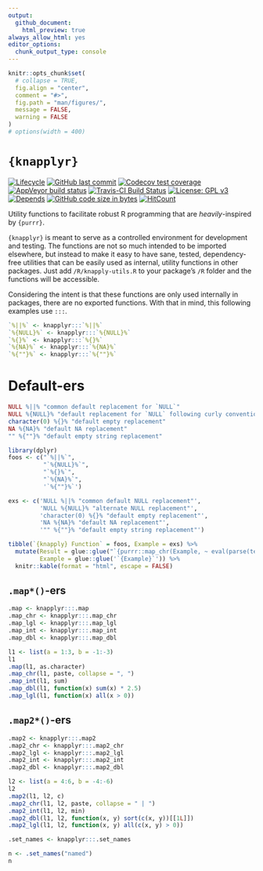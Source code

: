 ```yaml
---
output:
  github_document:
    html_preview: true
always_allow_html: yes
editor_options: 
  chunk_output_type: console
---
```




<!-- README.Rmd generates README.md. -->

```r
knitr::opts_chunk$set(
  # collapse = TRUE,
  fig.align = "center",
  comment = "#>",
  fig.path = "man/figures/",
  message = FALSE,
  warning = FALSE
)
# options(width = 400)
```


# `{knapplyr}`

<!-- badges: start -->
[![Lifecycle](https://img.shields.io/badge/lifecycle-experimental-orange.svg)](https://www.tidyverse.org/lifecycle/#experimental)
[![GitHub last commit](https://img.shields.io/github/last-commit/knapply/knapplyr.svg)](https://github.com/knapply/knapplyr/commits/master)
[![Codecov test coverage](https://codecov.io/gh/knapply/knapplyr/branch/master/graph/badge.svg)](https://codecov.io/gh/knapply/knapplyr?branch=master)
[![AppVeyor build status](https://ci.appveyor.com/api/projects/status/github/knapply/knapplyr?branch=master&svg=true)](https://ci.appveyor.com/project/knapply/knapplyr)
[![Travis-CI Build Status](https://travis-ci.org/knapply/knapplyr.svg?branch=master)](https://travis-ci.org/knapply/knapplyr)
[![License: GPL v3](https://img.shields.io/badge/License-GPLv3-blue.svg)](https://www.gnu.org/licenses/gpl-3.0)
[![Depends](https://img.shields.io/badge/Depends-GNU_R>=3.1-blue.svg)](https://www.r-project.org/)
[![GitHub code size in bytes](https://img.shields.io/github/languages/code-size/knapply/knapplyr.svg)](https://github.com/knapply/knapplyr)
[![HitCount](http://hits.dwyl.io/knapply/knapplyr.svg)](http://hits.dwyl.io/knapply/knapplyr)
<!-- badges: end -->



 Utility functions to facilitate robust R programming that are _heavily_-inspired by `{purrr}`.
 
 `{knapplyr}` is meant to serve as a controlled environment for development and testing. The functions are not so much intended to be imported elsewhere, but instead to make it easy to have sane, tested, dependency-free utilities that can be easily used as internal, utility functions in other packages. Just add `/R/knapply-utils.R` to your package's `/R` folder and the functions will be accessible.

Considering the intent is that these functions are only used internally in packages, there are no exported functions. With that in mind, this following examples use `:::`.

```r
`%||%` <- knapplyr:::`%||%`
`%{NULL}%` <- knapplyr:::`%{NULL}%`
`%{}%` <- knapplyr:::`%{}%`
`%{NA}%` <- knapplyr:::`%{NA}%`
`%{""}%` <- knapplyr:::`%{""}%`
```

# Default-ers

```r
NULL %||% "common default replacement for `NULL`"
NULL %{NULL}% "default replacement for `NULL` following curly convention"
character(0) %{}% "default empty replacement"
NA %{NA}% "default NA replacement"
"" %{""}% "default empty string replacement"
```

```r
library(dplyr)
foos <- c("`%||%`",
          "`%{NULL}%`",
          "`%{}%`",
          "`%{NA}%`",
          '`%{""}%`')

exs <- c('NULL %||% "common default NULL replacement"',
         'NULL %{NULL}% "alternate NULL replacement"',
         'character(0) %{}% "default empty replacement"',
         'NA %{NA}% "default NA replacement"',
         '"" %{""}% "default empty string replacement"')

tibble(`{knapply} Function` = foos, Example = exs) %>% 
  mutate(Result = glue::glue("`{purrr::map_chr(Example, ~ eval(parse(text = .x)))}`"),
         Example = glue::glue('`{Example}`')) %>% 
  knitr::kable(format = "html", escape = FALSE)
```



## `.map*()`-ers

```r
.map <- knapplyr:::.map
.map_chr <- knapplyr:::.map_chr
.map_lgl <- knapplyr:::.map_lgl
.map_int <- knapplyr:::.map_int
.map_dbl <- knapplyr:::.map_dbl
```

```r
l1 <- list(a = 1:3, b = -1:-3)
l1
.map(l1, as.character)
.map_chr(l1, paste, collapse = ", ")
.map_int(l1, sum)
.map_dbl(l1, function(x) sum(x) * 2.5)
.map_lgl(l1, function(x) all(x > 0))
```

## `.map2*()`-ers

```r
.map2 <- knapplyr:::.map2
.map2_chr <- knapplyr:::.map2_chr
.map2_lgl <- knapplyr:::.map2_lgl
.map2_int <- knapplyr:::.map2_int
.map2_dbl <- knapplyr:::.map2_dbl
```

```r
l2 <- list(a = 4:6, b = -4:-6)
l2
.map2(l1, l2, c)
.map2_chr(l1, l2, paste, collapse = " | ")
.map2_int(l1, l2, min)
.map2_dbl(l1, l2, function(x, y) sort(c(x, y))[[1L]])
.map2_lgl(l1, l2, function(x, y) all(c(x, y) > 0))
```


```r
.set_names <- knapplyr:::.set_names
```

```r
n <- .set_names("named")
n
```





